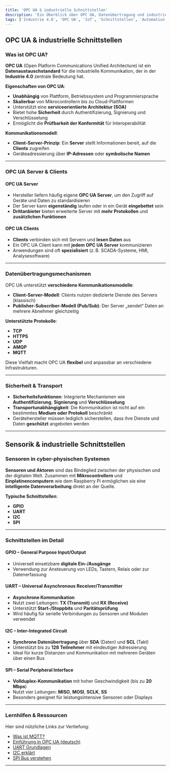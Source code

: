 ```yaml
---
title: 'OPC UA & industrielle Schnittstellen'
description: 'Ein Überblick über OPC UA, Datenübertragung und industrielle Schnittstellen in der Industrie 4.0'
tags: ['Industrie 4.0', 'OPC UA', 'IoT', 'Schnittstellen', 'Automation']
---
```


## OPC UA & industrielle Schnittstellen

### Was ist OPC UA?

**OPC UA** (Open Platform Communications Unified Architecture) ist ein **Datenaustauschstandard** für die industrielle Kommunikation, der in der **Industrie 4.0** zentrale Bedeutung hat.

**Eigenschaften von OPC UA**:

- **Unabhängig** von Plattform, Betriebssystem und Programmiersprache
- **Skalierbar** von Mikrocontrollern bis zu Cloud-Plattformen
- Unterstützt eine **serviceorientierte Architektur (SOA)**
- Bietet hohe **Sicherheit** durch Authentifizierung, Signierung und Verschlüsselung
- Ermöglicht die **Prüfbarkeit der Konformität** für Interoperabilität

**Kommunikationsmodell**:

- **Client-Server-Prinzip**: Ein **Server** stellt Informationen bereit, auf die **Clients** zugreifen
- Geräteadressierung über **IP-Adressen** oder **symbolische Namen**

---

### OPC UA Server & Clients

#### OPC UA Server

- Hersteller liefern häufig eigene **OPC UA Server**, um den Zugriff auf Geräte und Daten zu standardisieren
- Der Server kann **eigenständig** laufen oder in ein Gerät **eingebettet** sein
- **Drittanbieter** bieten erweiterte Server mit **mehr Protokollen** und **zusätzlichen Funktionen**

#### OPC UA Clients

- **Clients** verbinden sich mit Servern und **lesen Daten** aus
- Ein OPC UA Client kann mit **jedem OPC UA Server** kommunizieren
- Anwendungen sind oft **spezialisiert** (z. B. SCADA-Systeme, HMI, Analysesoftware)

---

### Datenübertragungsmechanismen

OPC UA unterstützt **verschiedene Kommunikationsmodelle**:

- **Client-Server-Modell**: Clients nutzen dedizierte Dienste des Servers (klassisch)
- **Publisher-Subscriber-Modell (Pub/Sub)**: Der Server „sendet“ Daten an mehrere Abnehmer gleichzeitig

**Unterstützte Protokolle**:

- **TCP**
- **HTTPS**
- **UDP**
- **AMQP**
- **MQTT**

Diese Vielfalt macht OPC UA **flexibel** und anpassbar an verschiedene Infrastrukturen.

---

### Sicherheit & Transport

- **Sicherheitsfunktionen**: Integrierte Mechanismen wie **Authentifizierung**, **Signierung** und **Verschlüsselung**
- **Transportunabhängigkeit**: Die Kommunikation ist nicht auf ein bestimmtes **Medium oder Protokoll** beschränkt
- Gerätehersteller müssen lediglich sicherstellen, dass ihre Dienste und Daten **geschützt** angeboten werden

---

## Sensorik & industrielle Schnittstellen

### Sensoren in cyber-physischen Systemen

**Sensoren und Aktoren** sind das Bindeglied zwischen der physischen und der digitalen Welt. Zusammen mit **Mikrocontrollern** und **Einplatinencomputern** wie dem Raspberry Pi ermöglichen sie eine **intelligente Datenverarbeitung** direkt an der Quelle.

**Typische Schnittstellen**:

- **GPIO**
- **UART**
- **I2C**
- **SPI**

---

### Schnittstellen im Detail

#### GPIO – General Purpose Input/Output

- Universell einsetzbare **digitale Ein-/Ausgänge**
- Verwendung zur Ansteuerung von LEDs, Tastern, Relais oder zur Datenerfassung

#### UART – Universal Asynchronous Receiver/Transmitter

- **Asynchrone Kommunikation**
- Nutzt zwei Leitungen: **TX (Transmit)** und **RX (Receive)**
- Unterstützt **Start-/Stoppbits** und **Paritätsprüfung**
- Wird häufig für serielle Verbindungen zu Sensoren und Modulen verwendet

#### I2C – Inter-Integrated Circuit

- **Synchrone Datenübertragung** über **SDA** (Daten) und **SCL** (Takt)
- Unterstützt bis zu **128 Teilnehmer** mit eindeutiger Adressierung
- Ideal für kurze Distanzen und Kommunikation mit mehreren Geräten über einen Bus

#### SPI – Serial Peripheral Interface

- **Vollduplex-Kommunikation** mit hoher Geschwindigkeit (bis zu **20 Mbps**)
- Nutzt vier Leitungen: **MISO**, **MOSI**, **SCLK**, **SS**
- Besonders geeignet für leistungsintensive Sensoren oder Displays

---

### Lernhilfen & Ressourcen

Hier sind nützliche Links zur Vertiefung:

- [Was ist MQTT?](https://mqtt.org/)
- [Einführung in OPC UA (deutsch)](https://opcfoundation.org/)
- [UART Grundlagen](https://www.elektronik-kompendium.de/sites/bau/0207181.htm)
- [I2C erklärt](https://www.roboternetz.de/wissen/index.php/I2C)
- [SPI Bus verstehen](https://www.elektronik-kompendium.de/sites/bau/0206051.htm)

---
